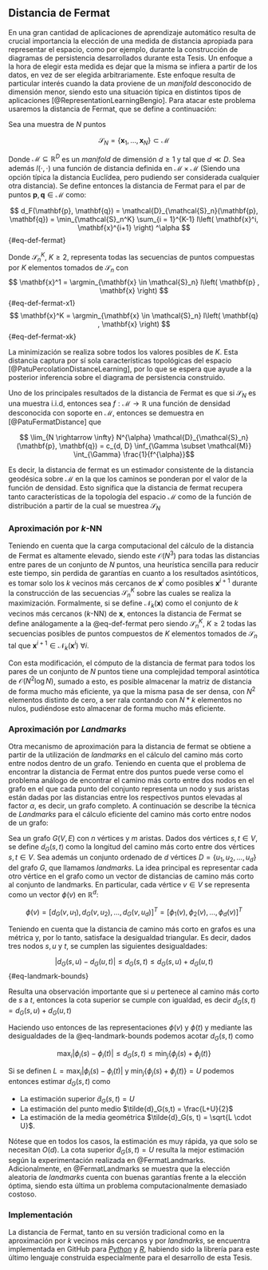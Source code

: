 ## Distancia de Fermat {#sec-intro-fermat}

En una gran cantidad de aplicaciones de aprendizaje automático resulta de crucial importancia la elección de una medida de distancia apropiada para representar el espacio, como por ejemplo, durante la construcción de diagramas de persistencia desarrollados durante esta Tesis. Un enfoque a la hora de elegir esta medida es dejar que la misma se infiera a partir de los datos, en vez de ser elegida arbitrariamente. Este enfoque resulta de particular interés cuando la data proviene de un *manifold* desconocido de dimensión menor, siendo esto una situación típica en distintos tipos de aplicaciones [@RepresentationLearningBengio]. Para atacar este problema usaremos la distancia de Fermat, que se define a continuación:

Sea una muestra de $N$ puntos

$$\mathcal{S}_{N} = \{\mathbf{x}_1, \dots, \mathbf{x}_N \} \subset \mathcal{M}$$

Donde $\mathcal{M} \subseteq \mathbb{R}^D$ es un *manifold* de dimensión $d \geq 1$ y tal que $d \ll D$. Sea además $l(\cdot, \cdot)$ una función de distancia definida en $\mathcal{M} \times \mathcal{M}$ (Siendo una opción típica la distancia Euclídea, pero pudiendo ser considerada cualquier otra distancia).
Se define entonces la distancia de Fermat para el par de puntos $\mathbf{p}, \mathbf{q} \in \mathcal{M}$ como:

$$
d_F(\mathbf{p}, \mathbf{q}) = \mathcal{D}_{\mathcal{S}_n}(\mathbf{p}, \mathbf{q}) = \min_{\mathcal{S}_n^K} \sum_{i = 1}^{K-1} l\left( \mathbf{x}^i, \mathbf{x}^{i+1} \right) ^\alpha
$$ {#eq-def-fermat}

Donde $\mathcal{S}_n^K$, $K \geq 2$, representa todas las secuencias de puntos compuestas por $K$ elementos tomados de $\mathcal{S}_n$ con
$$
\mathbf{x}^1 = \argmin_{\mathbf{x} \in \mathcal{S}_n} l\left( \mathbf{p} , \mathbf{x} \right)
$$ {#eq-def-fermat-x1}
$$
\mathbf{x}^K = \argmin_{\mathbf{x} \in \mathcal{S}_n} l\left( \mathbf{q} , \mathbf{x} \right)
$$ {#eq-def-fermat-xk}

La minimización se realiza sobre todos los valores posibles de $K$. Esta distancia captura por sí sola características topológicas del espacio [@PatuPercolationDistanceLearning], por lo que se espera que ayude a la posterior inferencia sobre el diagrama de persistencia construido.

Uno de los principales resultados de la distancia de Fermat es que si $\mathcal{S}_N$ es una muestra i.i.d, entonces sea $f: \mathcal{M} \longrightarrow \mathbb{R}$ una función de densidad desconocida con soporte en $\mathcal{M}$, entonces se demuestra en [@PatuFermatDistance] que

$$ \lim_{N \rightarrow \infty} N^{\alpha} \mathcal{D}_{\mathcal{S}_n}(\mathbf{p}, \mathbf{q}) = c_{d, D} \inf_{\Gamma \subset \mathcal{M}} \int_{\Gamma} \frac{1}{f^{\alpha}}$$

Es decir, la distancia de fermat es un estimador consistente de la distancia geodésica sobre $\mathcal{M}$ en la que los caminos se ponderan por el valor de la función de densidad. Esto significa que la distancia de fermat recupera tanto características de la topología del espacio $\mathcal{M}$ como de la función de distribución a partir de la cual se muestrea $\mathcal{S}_N$

### Aproximación por *k*-NN

Teniendo en cuenta que la carga computacional del cálculo de la distancia de Fermat es altamente elevado, siendo este $\mathcal{O}(N^3)$ para todas las distancias entre pares de un conjunto de $N$ puntos, una heurística sencilla para reducir este tiempo, sin perdida de garantías en cuanto a los resultados asintóticos, es tomar solo los $k$ vecinos más cercanos de $\mathbf{x}^i$ como posibles $\mathbf{x}^{i+1}$ durante la construcción de las secuencias $\mathcal{S}_n^K$ sobre las cuales se realiza la maximización.
Formalmente, si se define $\mathcal{N}_k(\mathbf{x})$ como el conjunto de $k$ vecinos más cercanos ($k$-NN) de $\mathbf{x}$, entonces la distancia de Fermat se define análogamente a la @eq-def-fermat pero siendo $\mathcal{S}_n^K$, $K \geq 2$ todas las secuencias posibles de puntos compuestos de $K$ elementos tomados de $\mathcal{S}_n$ tal que $\mathbf{x}^{i+1} \in \mathcal{N}_k(\mathbf{x}^i) \ \forall i$.

Con esta modificación, el cómputo de la distancia de fermat para todos los pares de un conjunto de $N$ puntos tiene una complejidad temporal asintótica de $\mathcal{O}(N^2 \log N)$, sumado a esto, es posible almacenar la matriz de distancia de forma mucho más eficiente, ya que la misma pasa de ser densa, con $N^2$ elementos distinto de cero, a ser rala contando con $N*k$ elementos no nulos, pudiéndose esto almacenar de forma mucho más eficiente.

### Aproximación por *Landmarks*

Otra mecanismo de aproximación para la distancia de fermat se obtiene a partir de la utilización de *landmarks* en el cálculo del camino más corto entre nodos dentro de un grafo. Teniendo en cuenta que el problema de encontrar la distancia de Fermat entre dos puntos puede verse como el problema análogo de encontrar el camino más corto entre dos nodos en el grafo en el que cada punto del conjunto representa un nodo y sus aristas están dadas por las distancias entre los respectivos puntos elevadas al factor $\alpha$, es decir, un grafo completo. A continuación se describe la técnica de *Landmarks* para el cálculo eficiente del camino más corto entre nodos de un grafo:

Sea un grafo $G(V,E)$ con $n$ vértices y $m$ aristas. Dados dos vértices $s, t \in V$, se define $d_G(s,t)$ como la longitud del camino más corto entre dos vértices $s, t \in V$.
Sea además un conjunto ordenado de $d$ vértices $D = \{u_1, u_2, . . . , u_d\}$ del grafo $G$, que llamamos *landmarks*. La idea principal es representar cada otro vértice en el grafo como un vector de distancias de camino más corto al conjunto de landmarks. En particular, cada vértice $v \in V$ se representa como un vector $\phi(v)$ en $\mathbb{R}^d$:

$$
\phi(v) = [ d_G(v, u_1), d_G(v, u_2), ..., d_G(v, u_d) ]^T = [ \phi_1(v), \phi_2(v), ..., \phi_d(v) ]^T
$$


Teniendo en cuenta que la distancia de camino más corto en grafos es una métrica y, por lo tanto, satisface la desigualdad triangular. Es decir, dados tres nodos $s, u$ y $t$, se cumplen las siguientes desigualdades:

$$|d_G(s, u) - d_G(u, t)| \leq d_G(s, t) \leq d_G(s, u) + d_G(u, t) $$ {#eq-landmark-bounds}

Resulta una observación importante que si $u$ pertenece al camino más corto de $s$ a $t$, entonces la cota superior se cumple con igualdad, es decir $d_G(s, t) = d_G(s, u) + d_G(u, t)$

Haciendo uso entonces de las representaciones $\phi(v)$ y $\phi(t)$ y mediante las desigualdades de la @eq-landmark-bounds podemos acotar $d_G(s,t)$ como

$$\max_i|\phi_i(s) - \phi_i(t)| \leq d_G(s,t) \leq \min_j\{\phi_j(s) + \phi_j(t)\}$$

Si se definen $L = \max_i|\phi_i(s) - \phi_i(t)|$ y $\min_j\{\phi_j(s) + \phi_j(t)\} = U$ podemos entonces estimar $d_G(s,t)$ como

- La estimación superior $\tilde{d}_G(s,t) = U$
- La estimación del punto medio $\tilde{d}_G(s,t) = \frac{L+U}{2}$
- La estimación de la media geométrica $\tilde{d}_G(s, t) = \sqrt{L \cdot U}$.

Nótese que en todos los casos, la estimación es muy rápida, ya que solo se necesitan $O(d)$. La cota superior $\tilde{d}_G(s,t) = U$ resulta la mejor estimación según la experimentación realizada en @FermatLandmarks. Adicionalmente, en @FermatLandmarks se muestra que la elección aleatoria de *landmarks* cuenta con buenas garantías frente a la elección óptima, siendo esta última un problema computacionalmente demasiado costoso.

### Implementación

La distancia de Fermat, tanto en su versión tradicional como en la aproximación por $k$ vecinos más cercanos y por *landmarks*, se encuentra implementada en GitHub para [*Python*](https://github.com/facusapienza21/Fermat-distance) y [*R*](https://github.com/diegobatt/fermat-distance), habiendo sido la librería para este último lenguaje construida especialmente para el desarrollo de esta Tesis.
